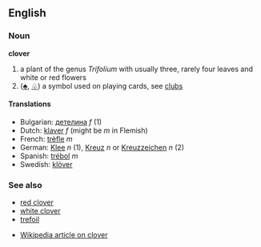 ==English==

===Noun===
'''clover'''

# a plant of the genus ''Trifolium'' with usually three, rarely four leaves and white or red flowers
# ([[♣]], [[♧]]) a  symbol used on playing cards, see [[clubs]]

====Translations====
*Bulgarian: [[детелина]] ''f'' (1)
*Dutch: [[klaver]] ''f'' (might be ''m'' in Flemish)
*French: [[trèfle]] ''m''
*German: [[Klee]] ''n'' (1), [[Kreuz]] ''n'' or [[Kreuzzeichen]] ''n'' (2)
*Spanish: [[trébol]] ''m''
*Swedish: [[klöver]]

===See also===
*[[red clover]]
*[[white clover]]
*[[trefoil]]



*[[w:Clover|Wikipedia article on clover]]